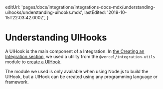
  editUrl:
    'pages/docs/integrations/integrations-docs-mdx/understanding-uihooks/understanding-uihooks.mdx',
  lastEdited: '2019-10-15T22:03:42.000Z',
}

# Understanding UIHooks

A UIHook is the main component of a <OrgName /> Integration. In [the Creating an Integration section](#creating-an-integration), we used a utility from the `@vercel/integration-utils` module to [create a UIHook](#creating-an-integration/step-2-creating-a-uihook).

The module we used is only available when using Node.js to build the UIHook, but a UIHook can be created using any programming language or framework.

<Terminology />
<UIHooksHttpBased />
<HttpPayload />
